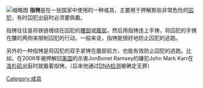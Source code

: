 {{Multiple issues|
{{Expand language|1=en|time=2022-04-07T11:14:01+00:00}}
{{Unreferenced|time=2022-04-07T11:14:01+00:00}}
}}
[[File:Daumenschellen_(Thumbcuffs_Bondage)_Model_Ina.jpg|缩略图]]
'''指铐'''是在一些国家中使用的一种戒具，主要用于押解那些非常危险的[[囚犯|囚犯]]，有时囚犯出庭时必须要佩戴。

指铐往往是将铁链缠绕在囚犯的[[腰部|腰部]]或[[腹部|腹部]]，然后用指铐连上手铐，将囚犯的手铐在腰的两侧来限制囚犯的行动。一般来说，指铐能很好地防止囚犯的逃跑。

另外的一种指铐是将囚犯的双手紧铐在腹部前方，也能有效防止囚犯的逃跑。比如，在2006年被押解回[[美国|美国]]的杀害JonBonet Ramsey的嫌犯John Mark Karr在[[洛杉矶|洛杉矶]]出庭时就戴着指铐。（后来他通过[[DNA測序|DNA检测]]被确定无罪）{{來源請求|reason=来源请求|date=2022年4月7日}}

[[Category:戒具|Category:戒具]]
